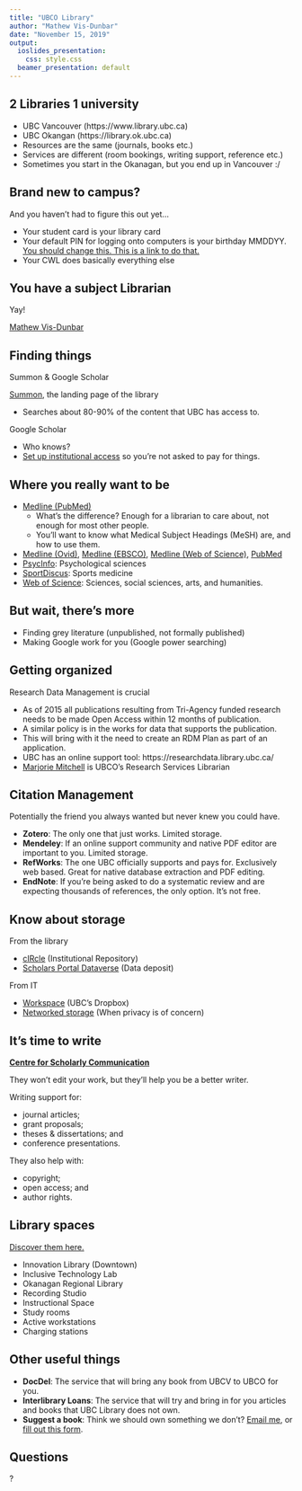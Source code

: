 ```yaml
---
title: "UBCO Library"
author: "Mathew Vis-Dunbar"
date: "November 15, 2019"
output:
  ioslides_presentation:
    css: style.css
  beamer_presentation: default
---
```


## 2 Libraries 1 university

- UBC Vancouver (https://www.library.ubc.ca)
- UBC Okangan (https://library.ok.ubc.ca)
- Resources are the same (journals, books etc.)
- Services are different (room bookings, writing support, reference etc.)
- Sometimes you start in the Okanagan, but you end up in Vancouver :/

## Brand new to campus?

<div class="centre">
And you haven't had to figure this out yet...
</div>

- Your student card is your library card
- Your default PIN for logging onto computers is your birthday MMDDYY. [You should change this. This is a link to do that.](https://knowit.ok.ubc.ca/article/how-to-reset-your-novell-password-436.html)
- Your CWL does basically everything else

## You have a subject Librarian

Yay!

[Mathew Vis-Dunbar](mailto:mathew.vis-dunbar@ubc.ca)

## Finding things

<div class="centre">
Summon & Google Scholar
</div>

[Summon](https://library.ok.ubc.ca/), the landing page of the library

- Searches about 80-90% of the content that UBC has access to.

Google Scholar

- Who knows?
- [Set up institutional access](https://resources.library.ubc.ca/page.php?details=google-scholar&id=524) so you're not asked to pay for things.

## Where you really want to be

- [Medline (PubMed)](https://resources.library.ubc.ca/?searchtype=keywords&search=medline)
  - What's the difference? Enough for a librarian to care about, not enough for most other people.
  - You'll want to know what Medical Subject Headings (MeSH) are, and how to use them.
- [Medline (Ovid)](https://resources.library.ubc.ca/page.php?details=medline&id=63), [Medline (EBSCO)](https://resources.library.ubc.ca/page.php?details=medline&id=902), [Medline (Web of Science)](https://resources.library.ubc.ca/page.php?details=medline&id=2455), [PubMed](https://resources.library.ubc.ca/page.php?details=pubmed&id=166)
- [PsycInfo](https://resources.library.ubc.ca/page.php?details=psycinfo&id=71): Psychological sciences
- [SportDiscus](https://resources.library.ubc.ca/page.php?details=sportdiscus&id=51): Sports medicine
- [Web of Science](https://resources.library.ubc.ca/page.php?details=clarivate&id=859): Sciences, social sciences, arts, and humanities.

## But wait, there's more

- Finding grey literature (unpublished, not formally published)
- Making Google work for you (Google power searching)

## Getting organized

<div class="centre">
Research Data Management is crucial
</div>

- As of 2015 all publications resulting from Tri-Agency funded research needs to be made Open Access within 12 months of publication.
- A similar policy is in the works for data that supports the publication.
- This will bring with it the need to create an RDM Plan as part of an application.
- UBC has an online support tool: https://researchdata.library.ubc.ca/
- [Marjorie Mitchell](https://library.ok.ubc.ca/about/contact/marjorie-mitchell/) is UBCO's Research Services Librarian

## Citation Management
<div class="centre">
Potentially the friend you always wanted but never knew you could have.
</div>

- **Zotero**: The only one that just works. Limited storage.
- **Mendeley**: If an online support community and native PDF editor are important to you. Limited storage.
- **RefWorks**: The one UBC officially supports and pays for. Exclusively web based. Great for native database extraction and PDF editing.
- **EndNote**: If you're being asked to do a systematic review and are expecting thousands of references, the only option. It's not free.

## Know about storage

From the library

- [cIRcle](https://circle.ubc.ca/) (Institutional Repository)
- [Scholars Portal Dataverse](https://dataverse.scholarsportal.info/) (Data deposit)

From IT

- [Workspace](https://knowit.ok.ubc.ca/article/99/how-do-i-access-workspace-2-284.html) (UBC's Dropbox)
- [Networked storage](https://knowit.ok.ubc.ca/article/99/list-of-okanagan-campus-file-storage-shares-508.html) (When privacy is of concern)

## It's time to write

<div class="centre">
[**Centre for Scholarly Communication**](https://library.ok.ubc.ca/research/csc/)

They won't edit your work, but they'll help you be a better writer.
</div>

<div class="columns-2">
Writing support for:

- journal articles;
- grant proposals;
- theses & dissertations; and
- conference presentations.

They also help with:

- copyright;
- open access; and
- author rights.
</div>

## Library spaces

[Discover them here.](https://library.ok.ubc.ca/spaces/)

- Innovation Library (Downtown)
- Inclusive Technology Lab
- Okanagan Regional Library
- Recording Studio
- Instructional Space
- Study rooms
- Active workstations
- Charging stations

## Other useful things

- **DocDel**: The service that will bring any book from UBCV to UBCO for you.
- **Interlibrary Loans**: The service that will try and bring in for you articles and books that UBC Library does not own.
- **Suggest a book**: Think we should own something we don't? [Email me](mailto:mathew.vis-dunbar@ubc.ca), or [fill out this form](https://about.library.ubc.ca/contact-us/suggest-a-book/).

## Questions

<div class="centre">
?
</div>
